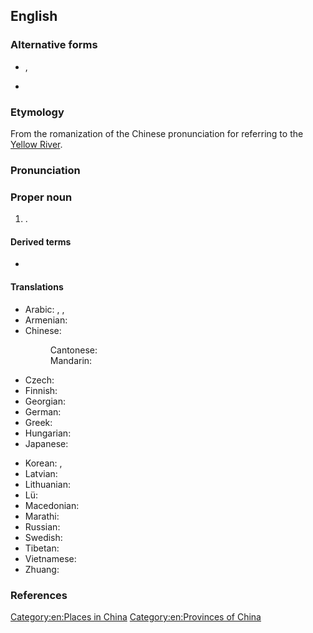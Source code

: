 ==English==
{{wikipedia}}
{{commonscat}}

===Alternative forms===
* {{l|en|Ho-pei}}, {{l|en|Hopei}} {{gloss|Wade-Giles}}
* {{l|en|Hopeh}} {{gloss|Postal Map spelling}}

===Etymology===
From the {{bor|en|cmn-pinyin|-}} romanization of the {{bor|en|cmn|-}} Chinese pronunciation for {{zh-l|河北|tr=Héběi|lit=[[north]] [of the] [[river]]<ref>{{cite-book|en|year=1998|chapter=Hunan|editor={{w|Saul B. Cohen}}|title=The Columbia Gazetteer of the World|url=https://archive.org/details/columbiagazettee02cohe/|volume=2|location=[[New York]]|publisher={{w|Columbia University Press}}|isbn=0-231-11040-5|lccn=98-071262|oclc=164337564|page=1257|pageurl=https://archive.org/details/columbiagazettee02cohe/page/1257/|column=2|text=Hebei (HUH-bai) [Chin.=N of the river]}}</ref>}} referring to the [[Yellow River]].

===Pronunciation===
{{rfp|en}}

===Proper noun===
{{en-proper noun}}

# {{place|en|province|in northern|c/China|capital=Shijiazhuang}}.

====Derived terms====
* {{l|en|hebeiensis}}

====Translations====
{{trans-top|province of China}}
* Arabic: {{t|ar|خِبِي|m}}, {{t|ar|خِيبِي|m|tr=ḵebī}}, {{t|ar|هِيبِي|m|tr=hebī}}
* Armenian: {{t|hy|Հեբեյ}}
* Chinese:
*: Cantonese: {{t|yue|河北|tr=ho4 bak1|sc=Hani}}
*: Mandarin: {{t+|cmn|河北|tr=Héběi|sc=Hani}}
* Czech: {{t|cs|Che-pej}}
* Finnish: {{t|fi|Hebei}}
* Georgian: {{t|ka|ხებეი}}
* German: {{t+|de|Hebei|n}}
* Greek: {{t|el|Χεμπέι}}
* Hungarian: {{t+|hu|Hopej}}
* Japanese: {{t|ja|河北|tr=かほく, Kahoku}}
{{trans-mid}}
* Korean: {{t|ko|^허베이}}, {{t|ko|하북}}
* Latvian: {{t|lv|Hebei}}
* Lithuanian: {{t|lt|Hebėjus}}
* Lü: {{t|khb|ᦷᦆᧉᦵᦗᦲᧉ}}
* Macedonian: {{t|mk|Хебеј}}
* Marathi: {{t|mr|हेपेइ}}
* Russian: {{t|ru|Хэбэ́й|m}}
* Swedish: {{t|sv|Hebei}}
* Tibetan: {{t|bo|ཧའོ་པེ་ཞིང་ཆེན}}
* Vietnamese: {{t+|vi|Hà Bắc}}
* Zhuang: {{t|za|Hozbwz}}
{{trans-bottom}}

===References===
<references/>

[[Category:en:Places in China]]
[[Category:en:Provinces of China]]
